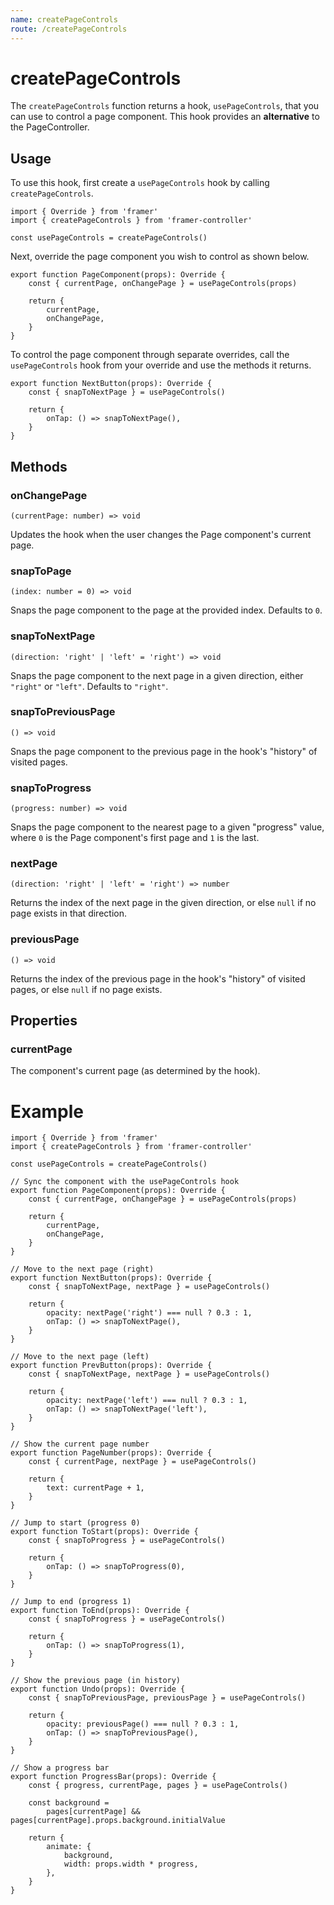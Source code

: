 ```yaml
---
name: createPageControls
route: /createPageControls
---
```


# createPageControls

The `createPageControls` function returns a hook, `usePageControls`, that you
can use to control a page component. This hook provides an **alternative** to
the PageController.

## Usage

To use this hook, first create a `usePageControls` hook by calling
`createPageControls`.

```tsx
import { Override } from 'framer'
import { createPageControls } from 'framer-controller'

const usePageControls = createPageControls()
```

Next, override the page component you wish to control as shown below.

```tsx
export function PageComponent(props): Override {
	const { currentPage, onChangePage } = usePageControls(props)

	return {
		currentPage,
		onChangePage,
	}
}
```

To control the page component through separate overrides, call the
`usePageControls` hook from your override and use the methods it returns.

```tsx
export function NextButton(props): Override {
	const { snapToNextPage } = usePageControls()

	return {
		onTap: () => snapToNextPage(),
	}
}
```

## Methods

### onChangePage

`(currentPage: number) => void`

Updates the hook when the user changes the Page component's current page.

### snapToPage

`(index: number = 0) => void`

Snaps the page component to the page at the provided index. Defaults to `0`.

### snapToNextPage

`(direction: 'right' | 'left' = 'right') => void`

Snaps the page component to the next page in a given direction, either `"right"`
or `"left"`. Defaults to `"right"`.

### snapToPreviousPage

`() => void`

Snaps the page component to the previous page in the hook's "history" of visited
pages.

### snapToProgress

`(progress: number) => void`

Snaps the page component to the nearest page to a given "progress" value, where
`0` is the Page component's first page and `1` is the last.

### nextPage

`(direction: 'right' | 'left' = 'right') => number`

Returns the index of the next page in the given direction, or else `null` if no
page exists in that direction.

### previousPage

`() => void`

Returns the index of the previous page in the hook's "history" of visited pages,
or else `null` if no page exists.

## Properties

### currentPage

The component's current page (as determined by the hook).

# Example

```tsx
import { Override } from 'framer'
import { createPageControls } from 'framer-controller'

const usePageControls = createPageControls()

// Sync the component with the usePageControls hook
export function PageComponent(props): Override {
	const { currentPage, onChangePage } = usePageControls(props)

	return {
		currentPage,
		onChangePage,
	}
}

// Move to the next page (right)
export function NextButton(props): Override {
	const { snapToNextPage, nextPage } = usePageControls()

	return {
		opacity: nextPage('right') === null ? 0.3 : 1,
		onTap: () => snapToNextPage(),
	}
}

// Move to the next page (left)
export function PrevButton(props): Override {
	const { snapToNextPage, nextPage } = usePageControls()

	return {
		opacity: nextPage('left') === null ? 0.3 : 1,
		onTap: () => snapToNextPage('left'),
	}
}

// Show the current page number
export function PageNumber(props): Override {
	const { currentPage, nextPage } = usePageControls()

	return {
		text: currentPage + 1,
	}
}

// Jump to start (progress 0)
export function ToStart(props): Override {
	const { snapToProgress } = usePageControls()

	return {
		onTap: () => snapToProgress(0),
	}
}

// Jump to end (progress 1)
export function ToEnd(props): Override {
	const { snapToProgress } = usePageControls()

	return {
		onTap: () => snapToProgress(1),
	}
}

// Show the previous page (in history)
export function Undo(props): Override {
	const { snapToPreviousPage, previousPage } = usePageControls()

	return {
		opacity: previousPage() === null ? 0.3 : 1,
		onTap: () => snapToPreviousPage(),
	}
}

// Show a progress bar
export function ProgressBar(props): Override {
	const { progress, currentPage, pages } = usePageControls()

	const background =
		pages[currentPage] && pages[currentPage].props.background.initialValue

	return {
		animate: {
			background,
			width: props.width * progress,
		},
	}
}
```
